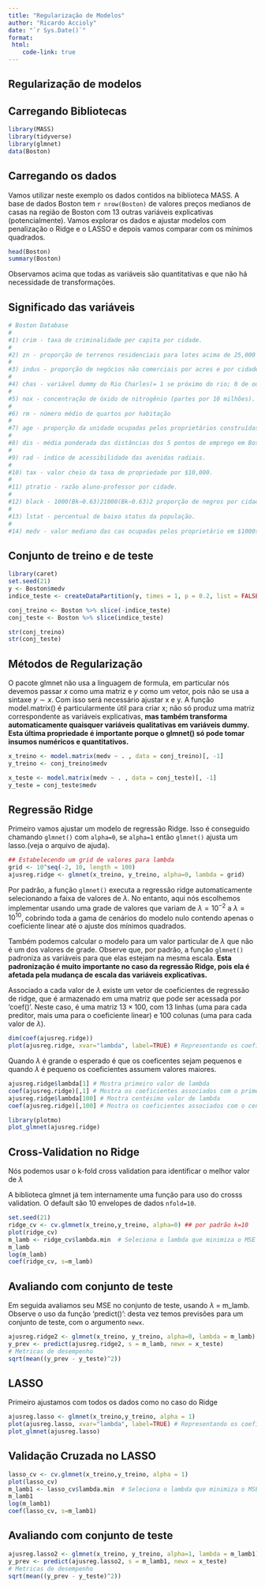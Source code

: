 ```yaml
---
title: "Regularização de Modelos"
author: "Ricardo Accioly"
date: "`r Sys.Date()`"
format:
 html:
    code-link: true
---
```


## Regularização de modelos

## Carregando Bibliotecas

```r
library(MASS)
library(tidyverse)
library(glmnet)
data(Boston)
```

## Carregando os dados

Vamos utilizar neste exemplo os dados contidos na biblioteca MASS. A base de dados Boston tem `r nrow(Boston)` de valores preços medianos de casas na região de Boston com 13 outras variáveis explicativas (potencialmente). Vamos explorar os dados e ajustar modelos com penalização o Ridge e o LASSO e depois vamos comparar com os mínimos quadrados.

```r
head(Boston)
summary(Boston)
```

Observamos acima que todas as variáveis são quantitativas e que não há necessidade de transformações.

## Significado das variáveis

```r
# Boston Database
# 
#1) crim - taxa de criminalidade per capita por cidade.
# 
#2) zn - proporção de terrenos residenciais para lotes acima de 25,000 sq.ft.
# 
#3) indus - proporção de negócios não comerciais por acres e por cidade.
# 
#4) chas - variável dummy do Rio Charles(= 1 se próximo do rio; 0 de outra forma).
# 
#5) nox - concentração de óxido de nitrogênio (partes por 10 milhões).
# 
#6) rm - número médio de quartos por habitação
# 
#7) age - proporção da unidade ocupadas pelos proprietários construídas antes 1940.
# 
#8) dis - média ponderada das distâncias dos 5 pontos de emprego em Boston.
# 
#9) rad - indice de acessibilidade das avenidas radiais.
# 
#10) tax - valor cheio da taxa de propriedade por $10,000.
# 
#11) ptratio - razão aluno-professor por cidade.
# 
#12) black - 1000(Bk−0.63)21000(Bk−0.63)2 proporção de negros por cidade.
# 
#13) lstat - percentual de baixo status da população.
# 
#14) medv - valor mediano das cas ocupadas pelos proprietário em $1000s. (Var. Resposta)
```

## Conjunto de treino e de teste

```r
library(caret)
set.seed(21)
y <- Boston$medv
indice_teste <- createDataPartition(y, times = 1, p = 0.2, list = FALSE)

conj_treino <- Boston %>% slice(-indice_teste)
conj_teste <- Boston %>% slice(indice_teste)

str(conj_treino)
str(conj_teste)

```

## Métodos de Regularização

O pacote glmnet não usa a linguagem de formula, em particular nós devemos passar $x$ como uma matriz e $y$ como um vetor, pois não se usa a sintaxe $y \sim x$. Com isso será necessário ajustar x e y. A função model.matrix() é particularmente útil para criar x; não só produz uma matriz correspondente as variáveis explicativas, **mas também transforma automaticamente quaisquer variáveis qualitativas em variáveis dummy. Esta última propriedade é importante porque o glmnet() só pode tomar insumos numéricos e quantitativos.**

```r
x_treino <- model.matrix(medv ~ . , data = conj_treino)[, -1]
y_treino <- conj_treino$medv

x_teste <- model.matrix(medv ~ . , data = conj_teste)[, -1]
y_teste = conj_teste$medv
```

## Regressão Ridge

Primeiro vamos ajustar um modelo de regressão Ridge. Isso é conseguido chamando `glmnet()` com `alpha=0`, se `alpha=1` então `glmnet()` ajusta um lasso.(veja o arquivo de ajuda).

```r
## Estabelecendo um grid de valores para lambda
grid <- 10^seq(-2, 10, length = 100)
ajusreg.ridge <- glmnet(x_treino, y_treino, alpha=0, lambda = grid)

```

Por padrão, a função `glmnet()` executa a regressão ridge automaticamente selecionando a faixa de valores de $\lambda$. No entanto, aqui nós escolhemos implementar usando uma grade de valores que variam de $\lambda = 10^{-2}$ a $\lambda = 10^{10}$, cobrindo toda a gama de cenários do modelo nulo contendo apenas o coeficiente linear até o ajuste dos mínimos quadrados.

Também podemos calcular o modelo para um valor particular de $\lambda$ que não é um dos valores de grade. Observe que, por padrão, a função `glmnet()` padroniza as variáveis para que elas estejam na mesma escala. **Esta padronização é muito importante no caso da regressão Ridge, pois ela é afetada pela mudança de escala das variáveis explicativas.**

Associado a cada valor de $\lambda$ existe um vetor de coeficientes de regressão de ridge, que é armazenado em uma matriz que pode ser acessada por 'coef()'. Neste caso, é uma matriz $13 \times 100$, com 13 linhas (uma para cada preditor, mais uma para o coeficiente linear) e 100 colunas (uma para cada valor de $\lambda$).

```r
dim(coef(ajusreg.ridge))
plot(ajusreg.ridge, xvar="lambda", label=TRUE) # Representando os coeficientes

```

Quando $\lambda$ é grande o esperado é que os coeficentes sejam pequenos e quando $\lambda$ é pequeno os coeficientes assumem valores maiores.

```r
ajusreg.ridge$lambda[1] # Mostra primeiro valor de lambda
coef(ajusreg.ridge)[,1] # Mostra os coeficientes associados com o primeiro valor
ajusreg.ridge$lambda[100] # Mostra centésimo valor de lambda
coef(ajusreg.ridge)[,100] # Mostra os coeficientes associados com o centésimo valor
```

```r
library(plotmo)
plot_glmnet(ajusreg.ridge)
```

## Cross-Validation no Ridge

Nós podemos usar o k-fold cross validation para identificar o melhor valor de $\lambda$

A biblioteca glmnet já tem internamente uma função para uso do crosss validation. O default são 10 envelopes de dados `nfold=10`.

```r
set.seed(21)
ridge_cv <- cv.glmnet(x_treino,y_treino, alpha=0) ## por padrão k=10
plot(ridge_cv)
m_lamb <- ridge_cv$lambda.min  # Seleciona o lambda que minimiza o MSE (EQM) de treino
m_lamb
log(m_lamb)
coef(ridge_cv, s=m_lamb)
```

## Avaliando com conjunto de teste

Em seguida avaliamos seu MSE no conjunto de teste, usando $\lambda$ = m_lamb. Observe o uso da função 'predict()': desta vez temos previsões para um conjunto de teste, com o argumento `newx`.

```r
ajusreg.ridge2 <- glmnet(x_treino, y_treino, alpha=0, lambda = m_lamb)
y_prev <- predict(ajusreg.ridge2, s = m_lamb, newx = x_teste)
# Metricas de desempenho
sqrt(mean((y_prev - y_teste)^2))
```

## LASSO

Primeiro ajustamos com todos os dados como no caso do Ridge

```r
ajusreg.lasso <- glmnet(x_treino,y_treino, alpha = 1)
plot(ajusreg.lasso, xvar="lambda", label=TRUE) # Representando os coeficientes
plot_glmnet(ajusreg.lasso)
```

## Validação Cruzada no LASSO

```r
lasso_cv <- cv.glmnet(x_treino,y_treino, alpha = 1)
plot(lasso_cv)
m_lamb1 <- lasso_cv$lambda.min  # Seleciona o lambda que minimiza o MSE de treino
m_lamb1
log(m_lamb1)
coef(lasso_cv, s=m_lamb1)
```

## Avaliando com conjunto de teste

```r
ajusreg.lasso2 <- glmnet(x_treino, y_treino, alpha=1, lambda = m_lamb1)
y_prev <- predict(ajusreg.lasso2, s = m_lamb1, newx = x_teste)
# Metricas de desempenho
sqrt(mean((y_prev - y_teste)^2))
```

